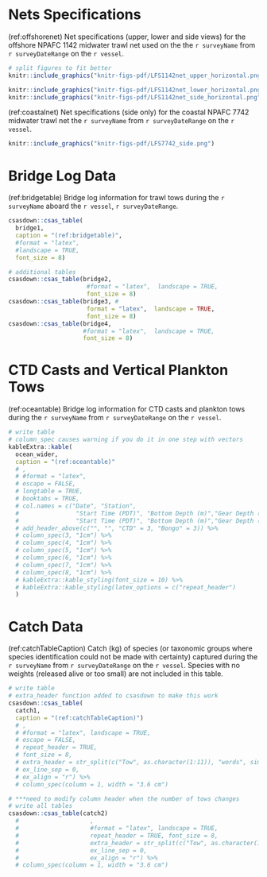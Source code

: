 \newpage
\clearpage

# Nets Specifications {#app:appNet}

(ref:offshorenet) Net specifications (upper, lower and side views) for the offshore NPAFC 1142 midwater trawl net used on the the `r surveyName` from `r surveyDateRange` on the `r vessel`.

```r
# split figures to fit better
knitr::include_graphics("knitr-figs-pdf/LFS1142net_upper_horizontal.png")

```

\newpage

```r

knitr::include_graphics("knitr-figs-pdf/LFS1142net_lower_horizontal.png")
knitr::include_graphics("knitr-figs-pdf/LFS1142net_side_horizontal.png")

```


(ref:coastalnet) Net specifications (side only) for the coastal NPAFC 7742 midwater trawl net the `r surveyName` from `r surveyDateRange` on the `r vessel`.

```r

knitr::include_graphics("knitr-figs-pdf/LFS7742_side.png")

```

\clearpage

# Bridge Log Data {#app:appBridge} 

(ref:bridgetable) Bridge log information for trawl tows during the `r surveyName` aboard the `r vessel`, `r surveyDateRange`.

```r

csasdown::csas_table(
  bridge1,
  caption = "(ref:bridgetable)",
  #format = "latex",
  #landscape = TRUE,
  font_size = 8)

# additional tables
csasdown::csas_table(bridge2, 
                      #format = "latex",  landscape = TRUE,  
                      font_size = 8) 
csasdown::csas_table(bridge3, #
                      format = "latex",  landscape = TRUE,  
                      font_size = 8) 
csasdown::csas_table(bridge4, 
                     #format = "latex",  landscape = TRUE,  
                     font_size = 8) 

```

\clearpage

# CTD Casts and Vertical Plankton Tows {#app:appOcean}  
  
(ref:oceantable) Bridge log information for CTD casts and plankton tows during the `r surveyName` from `r surveyDateRange` on the `r vessel`.

```r

# write table
# column_spec causes warning if you do it in one step with vectors
kableExtra::kable(
  ocean_wider,
  caption = "(ref:oceantable)"
  # ,
  # #format = "latex",
  # escape = FALSE,
  # longtable = TRUE,
  # booktabs = TRUE,
  # col.names = c("Date", "Station",
  #                "Start Time (PDT)", "Bottom Depth (m)","Gear Depth (m)",
  #                "Start Time (PDT)", "Bottom Depth (m)","Gear Depth (m)")) %>%
  # add_header_above(c("", "", "CTD" = 3, "Bongo" = 3)) %>%
  # column_spec(3, "1cm") %>%
  # column_spec(4, "1cm") %>%
  # column_spec(5, "1cm") %>%
  # column_spec(6, "1cm") %>%
  # column_spec(7, "1cm") %>%
  # column_spec(8, "1cm") %>%
  # kableExtra::kable_styling(font_size = 10) %>%
  # kableExtra::kable_styling(latex_options = c("repeat_header")
  )

```
\clearpage

# Catch Data {#app:appCatch}  

(ref:catchTableCaption) Catch (kg) of species (or taxonomic groups where species identification could not be made with certainty) captured during the `r surveyName` from `r surveyDateRange` on the `r vessel`. Species with no weights (released alive or too small) are not included in this table.

```r

# write table
# extra_header function added to csasdown to make this work
csasdown::csas_table(
  catch1,
  caption = "(ref:catchTableCaption)")
  # ,
  # #format = "latex", landscape = TRUE,
  # escape = FALSE,
  # repeat_header = TRUE,
  # font_size = 8,
  # extra_header = str_split(c("Tow", as.character(1:11)), "words", simplify = TRUE),
  # ex_line_sep = 0,
  # ex_align = "r") %>%
  # column_spec(column = 1, width = "3.6 cm")

# ***need to modify column header when the number of tows changes
# write all tables
csasdown::csas_table(catch2)
  #                    ,
  #                    #format = "latex", landscape = TRUE, 
  #                    repeat_header = TRUE, font_size = 8,
  #                    extra_header = str_split(c("Tow", as.character(12:22)), "words", simplify = TRUE),
  #                    ex_line_sep = 0,
  #                    ex_align = "r") %>%
  # column_spec(column = 1, width = "3.6 cm")

```
\clearpage
  